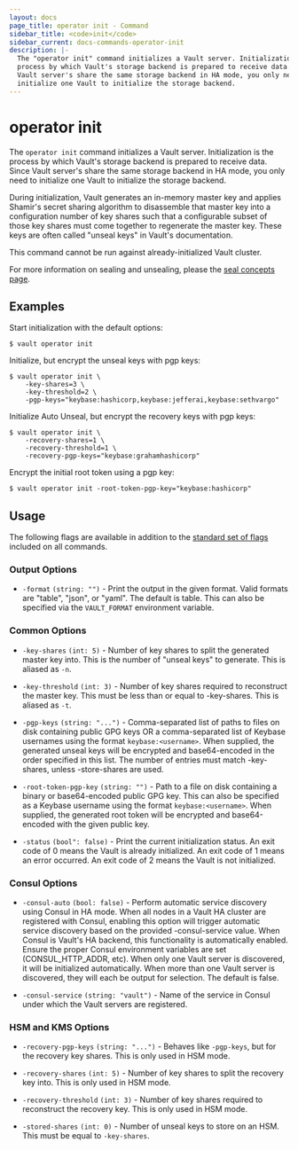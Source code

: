 ```yaml
---
layout: docs
page_title: operator init - Command
sidebar_title: <code>init</code>
sidebar_current: docs-commands-operator-init
description: |-
  The "operator init" command initializes a Vault server. Initialization is the
  process by which Vault's storage backend is prepared to receive data. Since
  Vault server's share the same storage backend in HA mode, you only need to
  initialize one Vault to initialize the storage backend.
---
```


# operator init

The `operator init` command initializes a Vault server. Initialization is the
process by which Vault's storage backend is prepared to receive data. Since
Vault server's share the same storage backend in HA mode, you only need to
initialize one Vault to initialize the storage backend.

During initialization, Vault generates an in-memory master key and applies
Shamir's secret sharing algorithm to disassemble that master key into a
configuration number of key shares such that a configurable subset of those key
shares must come together to regenerate the master key. These keys are often
called "unseal keys" in Vault's documentation.

This command cannot be run against already-initialized Vault cluster.

For more information on sealing and unsealing, please the [seal concepts page](/docs/concepts/seal.html).

## Examples

Start initialization with the default options:

```text
$ vault operator init
```

Initialize, but encrypt the unseal keys with pgp keys:

```text
$ vault operator init \
    -key-shares=3 \
    -key-threshold=2 \
    -pgp-keys="keybase:hashicorp,keybase:jefferai,keybase:sethvargo"
```

Initialize Auto Unseal, but encrypt the recovery keys with pgp keys:

```text
$ vault operator init \
    -recovery-shares=1 \
    -recovery-threshold=1 \
    -recovery-pgp-keys="keybase:grahamhashicorp"
```

Encrypt the initial root token using a pgp key:

```text
$ vault operator init -root-token-pgp-key="keybase:hashicorp"
```

## Usage

The following flags are available in addition to the [standard set of
flags](/docs/commands/index.html) included on all commands.

### Output Options

- `-format` `(string: "")` - Print the output in the given format. Valid formats
  are "table", "json", or "yaml". The default is table. This can also be
  specified via the `VAULT_FORMAT` environment variable.

### Common Options

- `-key-shares` `(int: 5)` - Number of key shares to split the generated master
  key into. This is the number of "unseal keys" to generate. This is aliased as
  `-n`.

- `-key-threshold` `(int: 3)` - Number of key shares required to reconstruct the
  master key. This must be less than or equal to -key-shares. This is aliased as
  `-t`.

- `-pgp-keys` `(string: "...")` - Comma-separated list of paths to files on disk
  containing public GPG keys OR a comma-separated list of Keybase usernames
  using the format `keybase:<username>`. When supplied, the generated unseal
  keys will be encrypted and base64-encoded in the order specified in this list.
  The number of entries must match -key-shares, unless -store-shares are used.

- `-root-token-pgp-key` `(string: "")` - Path to a file on disk containing a
  binary or base64-encoded public GPG key. This can also be specified as a
  Keybase username using the format `keybase:<username>`. When supplied, the
  generated root token will be encrypted and base64-encoded with the given
  public key.

- `-status` `(bool": false)` - Print the current initialization status. An exit
  code of 0 means the Vault is already initialized. An exit code of 1 means an
  error occurred. An exit code of 2 means the Vault is not initialized.

### Consul Options

- `-consul-auto` `(bool: false)` - Perform automatic service discovery using
  Consul in HA mode. When all nodes in a Vault HA cluster are registered with
  Consul, enabling this option will trigger automatic service discovery based on
  the provided -consul-service value. When Consul is Vault's HA backend, this
  functionality is automatically enabled. Ensure the proper Consul environment
  variables are set (CONSUL_HTTP_ADDR, etc). When only one Vault server is
  discovered, it will be initialized automatically. When more than one Vault
  server is discovered, they will each be output for selection. The default is
  false.

- `-consul-service` `(string: "vault")` - Name of the service in Consul under
  which the Vault servers are registered.

### HSM and KMS Options

- `-recovery-pgp-keys` `(string: "...")` - Behaves like `-pgp-keys`, but for the
  recovery key shares. This is only used in HSM mode.

- `-recovery-shares` `(int: 5)` - Number of key shares to split the recovery key
  into. This is only used in HSM mode.

- `-recovery-threshold` `(int: 3)` - Number of key shares required to
  reconstruct the recovery key. This is only used in HSM mode.

- `-stored-shares` `(int: 0)` - Number of unseal keys to store on an HSM. This
  must be equal to `-key-shares`.
